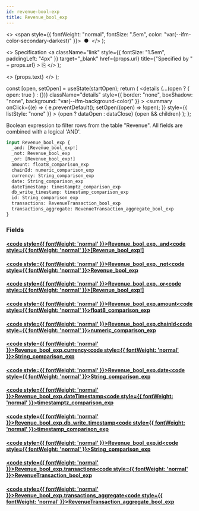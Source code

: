 ```yaml
---
id: revenue-bool-exp
title: Revenue_bool_exp
---
```


<head>
  <meta content="noindex" name="robots" />
  <meta charset="utf-8" />
</head>

  <>
    <span style={{ fontWeight: "normal", fontSize: ".5em", color: "var(--ifm-color-secondary-darkest)" }}>
      &nbsp;●&nbsp;
    </span>
  </>
);

  <>
    Specification
    <a
      className="link"
      style={{ fontSize: "1.5em", paddingLeft: "4px" }}
      target="_blank"
      href={props.url}
      title={"Specified by " + props.url}
    >
      ⎘
    </a>
  </>
);

  <>
    <span className={props.class}>{props.text}</span>
  </>
);


  const [open, setOpen] = useState(startOpen);
  return (
    <details
      {...(open ? { open: true } : {})}
      className="details"
      style={{ border: "none", boxShadow: "none", background: "var(--ifm-background-color)" }}
    >
      <summary
        onClick={(e) => {
          e.preventDefault();
          setOpen((open) => !open);
        }}
        style={{ listStyle: "none" }}
      >
        {open ? dataOpen : dataClose}
      </summary>
      {open && children}
    </details>
  );
};

Boolean expression to filter rows from the table "Revenue". All fields are combined with a logical 'AND'.

```graphql
input Revenue_bool_exp {
  _and: [Revenue_bool_exp!]
  _not: Revenue_bool_exp
  _or: [Revenue_bool_exp!]
  amount: float8_comparison_exp
  chainId: numeric_comparison_exp
  currency: String_comparison_exp
  date: String_comparison_exp
  dateTimestamp: timestamptz_comparison_exp
  db_write_timestamp: timestamp_comparison_exp
  id: String_comparison_exp
  transactions: RevenueTransaction_bool_exp
  transactions_aggregate: RevenueTransaction_aggregate_bool_exp
}
```

### Fields

#### [<code style={{ fontWeight: 'normal' }}>Revenue_bool_exp.<b>\_and</b></code>](#)<Bullet />[<code style={{ fontWeight: 'normal' }}><b>[Revenue_bool_exp!]</b></code>](/docs/api/airdrops/graphql/envio/inputs/revenue-bool-exp.mdx) <Badge class="badge badge--secondary " text="list"/> <Badge class="badge badge--secondary " text="input"/>

#### [<code style={{ fontWeight: 'normal' }}>Revenue_bool_exp.<b>\_not</b></code>](#)<Bullet />[<code style={{ fontWeight: 'normal' }}><b>Revenue_bool_exp</b></code>](/docs/api/airdrops/graphql/envio/inputs/revenue-bool-exp.mdx) <Badge class="badge badge--secondary " text="input"/>

#### [<code style={{ fontWeight: 'normal' }}>Revenue_bool_exp.<b>\_or</b></code>](#)<Bullet />[<code style={{ fontWeight: 'normal' }}><b>[Revenue_bool_exp!]</b></code>](/docs/api/airdrops/graphql/envio/inputs/revenue-bool-exp.mdx) <Badge class="badge badge--secondary " text="list"/> <Badge class="badge badge--secondary " text="input"/>

#### [<code style={{ fontWeight: 'normal' }}>Revenue_bool_exp.<b>amount</b></code>](#)<Bullet />[<code style={{ fontWeight: 'normal' }}><b>float8_comparison_exp</b></code>](/docs/api/airdrops/graphql/envio/inputs/float-8-comparison-exp.mdx) <Badge class="badge badge--secondary " text="input"/>

#### [<code style={{ fontWeight: 'normal' }}>Revenue_bool_exp.<b>chainId</b></code>](#)<Bullet />[<code style={{ fontWeight: 'normal' }}><b>numeric_comparison_exp</b></code>](/docs/api/airdrops/graphql/envio/inputs/numeric-comparison-exp.mdx) <Badge class="badge badge--secondary " text="input"/>

#### [<code style={{ fontWeight: 'normal' }}>Revenue_bool_exp.<b>currency</b></code>](#)<Bullet />[<code style={{ fontWeight: 'normal' }}><b>String_comparison_exp</b></code>](/docs/api/airdrops/graphql/envio/inputs/string-comparison-exp.mdx) <Badge class="badge badge--secondary " text="input"/>

#### [<code style={{ fontWeight: 'normal' }}>Revenue_bool_exp.<b>date</b></code>](#)<Bullet />[<code style={{ fontWeight: 'normal' }}><b>String_comparison_exp</b></code>](/docs/api/airdrops/graphql/envio/inputs/string-comparison-exp.mdx) <Badge class="badge badge--secondary " text="input"/>

#### [<code style={{ fontWeight: 'normal' }}>Revenue_bool_exp.<b>dateTimestamp</b></code>](#)<Bullet />[<code style={{ fontWeight: 'normal' }}><b>timestamptz_comparison_exp</b></code>](/docs/api/airdrops/graphql/envio/inputs/timestamptz-comparison-exp.mdx) <Badge class="badge badge--secondary " text="input"/>

#### [<code style={{ fontWeight: 'normal' }}>Revenue_bool_exp.<b>db_write_timestamp</b></code>](#)<Bullet />[<code style={{ fontWeight: 'normal' }}><b>timestamp_comparison_exp</b></code>](/docs/api/airdrops/graphql/envio/inputs/timestamp-comparison-exp.mdx) <Badge class="badge badge--secondary " text="input"/>

#### [<code style={{ fontWeight: 'normal' }}>Revenue_bool_exp.<b>id</b></code>](#)<Bullet />[<code style={{ fontWeight: 'normal' }}><b>String_comparison_exp</b></code>](/docs/api/airdrops/graphql/envio/inputs/string-comparison-exp.mdx) <Badge class="badge badge--secondary " text="input"/>

#### [<code style={{ fontWeight: 'normal' }}>Revenue_bool_exp.<b>transactions</b></code>](#)<Bullet />[<code style={{ fontWeight: 'normal' }}><b>RevenueTransaction_bool_exp</b></code>](/docs/api/airdrops/graphql/envio/inputs/revenue-transaction-bool-exp.mdx) <Badge class="badge badge--secondary " text="input"/>

#### [<code style={{ fontWeight: 'normal' }}>Revenue_bool_exp.<b>transactions_aggregate</b></code>](#)<Bullet />[<code style={{ fontWeight: 'normal' }}><b>RevenueTransaction_aggregate_bool_exp</b></code>](/docs/api/airdrops/graphql/envio/inputs/revenue-transaction-aggregate-bool-exp.mdx) <Badge class="badge badge--secondary " text="input"/>
